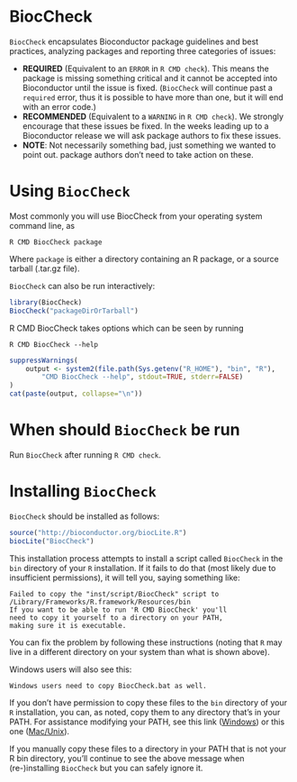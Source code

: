<!--
%\VignetteEngine{knitr::knitr}
%\VignetteIndexEntry{BiocCheck}
-->

# BiocCheck

`BiocCheck` encapsulates Bioconductor package guidelines
and best practices, analyzing packages and reporting three
categories of issues:

* **REQUIRED** (Equivalent to an `ERROR` in `R CMD check`). This means the package
  is missing something critical and it cannot be accepted into Bioconductor
  until the issue is fixed. (`BiocCheck` will continue past a `required`
  error, thus it is possible to have more than one, but it will end
  with an error code.) 
* **RECOMMENDED** (Equivalent to a `WARNING` in `R CMD check`). We strongly
  encourage that these issues be fixed. In the weeks leading up to a
  Bioconductor release we will ask package authors to fix these issues.
* **NOTE**: Not necessarily something bad, just something we wanted to point
  out. package authors don't need to take action on these.

# Using `BiocCheck`

Most commonly you will use BiocCheck from your operating system command line,
as

    R CMD BiocCheck package

Where `package` is either a directory containing an R package, or a source
tarball (.tar.gz file). 

`BiocCheck` can also be run interactively:

```r
library(BiocCheck)
BiocCheck("packageDirOrTarball")
```


R CMD BiocCheck takes options which can be seen by running

    R CMD BiocCheck --help

```r
suppressWarnings(
    output <- system2(file.path(Sys.getenv("R_HOME"), "bin", "R"),
        "CMD BiocCheck --help", stdout=TRUE, stderr=FALSE)
)
cat(paste(output, collapse="\n"))
```

# When should `BiocCheck` be run

Run `BiocCheck` after running `R CMD check`. 

# Installing `BiocCheck`

`BiocCheck` should be installed as follows:

```r
source("http://bioconductor.org/biocLite.R")
biocLite("BiocCheck")
```

This installation process attempts to install a script called `BiocCheck` in the `bin`
directory of your `R` installation. If it fails to do that (most likely due to insufficient
permissions), it will tell you, saying something like:

    Failed to copy the "inst/script/BiocCheck" script to
    /Library/Frameworks/R.framework/Resources/bin
    If you want to be able to run 'R CMD BiocCheck' you'll
    need to copy it yourself to a directory on your PATH,
    making sure it is executable.


You can fix the problem by following these instructions (noting that `R` may
live in a different directory on your system than what is shown above).

Windows users will also see this:

    Windows users need to copy BiocCheck.bat as well.

If you don't have permission to copy these files to the `bin` directory
of your `R` installation, you can, as noted, copy them to any directory
that's in your PATH. For assistance modifying your PATH, see this link
([Windows](http://www.computerhope.com/issues/ch000549.htm)) or 
this one ([Mac/Unix](http://kb.iu.edu/data/acar.html)).

If you manually copy these files to a directory in your PATH that is
not your R bin directory, you'll continue to see the above message 
when (re-)installing `BiocCheck` but you can safely ignore it.

